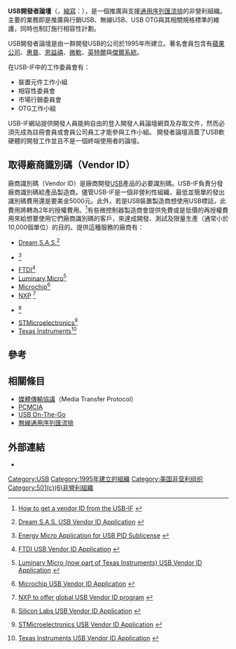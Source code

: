 '''USB開發者論壇'''（{{lang-en|'''USB''' '''I'''mplementers '''F'''orum}}，[[縮寫|縮寫]]：{{lang|en|USB-IF}}），是一個推廣與支援[[通用序列匯流排|通用序列匯流排]]的非營利組織。主要的業務即是推廣與行銷USB、無線USB、USB OTG與其相關規格標準的維護，同時也制訂施行相容性計劃。

USB開發者論壇是由一群開發USB的公司於1995年所建立。著名會員包含有[[蘋果公司|蘋果公司]]、[[惠普|惠普]]、[[恩益禧|恩益禧]]、[[微軟|微軟]]、[[英特爾|英特爾]]與[[傑爾系統|傑爾系統]]。

在USB-IF中的工作委員會有：
* 裝置元件工作小組
* 相容性委員會
* 市場行銷委員會
* OTG工作小組

USB-IF網站提供開發人員能夠自由的登入開發人員論壇網頁及存取文件，然而必須先成為註冊會員或會員公司員工才能參與工作小組。
開發者論壇涵蓋了USB軟硬體的開發工作並且不是一個終端使用者的論壇。

==取得廠商識別碼（Vendor ID）==
廠商識別碼（Vendor ID）是廠商開發[[USB|USB]]產品的必要識別碼。USB-IF負責分發廠商識別碼給產品製造商。儘管USB-IF是一個非營利性組織，最低並簡單的發出識別碼費用還是要美金5000元。此外，若是USB裝置製造商想使用USB標誌，此費用將轉為2年的授權費用。<ref>{{en}}[http://www.usb.org/developers/vendor/ How to get a vendor ID from the USB-IF] {{Wayback|url=http://www.usb.org/developers/vendor/ |date=20180818053205 }}</ref>有些微控制器製造商會提供免費或是低價的再授權費用來給想要使用它們廠商識別碼的客戶，來達成開發、測試及限量生產（通常小於10,000個單位）的目的。提供這種服務的廠商有：
* [[Dream_S.A.S.|Dream S.A.S.]]<ref>{{en}}[http://www.dream.fr/pdf/General_Application_Notes/USB%20Vendor%20ID%20Sublicense.pdf Dream S.A.S. USB Vendor ID Application] {{Wayback|url=http://www.dream.fr/pdf/General_Application_Notes/USB%20Vendor%20ID%20Sublicense.pdf |date=20211016221057 }}</ref>
* {{tsl|en|Energy Micro|Energy Micro}}<ref>{{en}}[http://forum.energymicro.com/topic/59-how-can-i-obtain-a-usb-pid/  Energy Micro Application for USB PID Sublicense] {{Wayback|url=http://forum.energymicro.com/topic/59-how-can-i-obtain-a-usb-pid/ |date=20121016113836 }}</ref>
* [[FTDI|FTDI]]<ref>{{en}}[http://www.ftdichip.com/Documents/technicalnotes/tn_100_usb_vid-pid_guidelines.pdf FTDI USB Vendor ID Application] {{Wayback|url=http://www.ftdichip.com/Documents/technicalnotes/tn_100_usb_vid-pid_guidelines.pdf |date=20100113173301 }}</ref>
* [[Luminary_Micro|Luminary Micro]]<ref>{{en}}[http://www.luminarymicro.com/products/luminary_micro_usb_vid_sublicense.html Luminary Micro  (now part of Texas Instruments) USB Vendor ID Application] {{Wayback|url=http://www.luminarymicro.com/products/luminary_micro_usb_vid_sublicense.html |date=20100331152343 }}</ref>
* [[Microchip|Microchip]]<ref>{{en}}[http://ww1.microchip.com/downloads/en/DeviceDoc/APPLICATION%20FOR%20SUBLICENSE%20TO%20USB%20VID%20revised%2012110.pdf Microchip USB Vendor ID Application] {{Wayback|url=http://ww1.microchip.com/downloads/en/DeviceDoc/APPLICATION%20FOR%20SUBLICENSE%20TO%20USB%20VID%20revised%2012110.pdf |date=20141007181043 }}</ref>
* [[NXP|NXP]] <ref>{{en}}[http://www.nxp.com/news/press-releases/2011/11/nxp-delivers-industry-first-arm-cortex-m0-microcontrollers-with-integrated-usb-drivers.html NXP to offer global USB Vendor ID program] {{Wayback|url=http://www.nxp.com/news/press-releases/2011/11/nxp-delivers-industry-first-arm-cortex-m0-microcontrollers-with-integrated-usb-drivers.html |date=20151006073839 }}</ref>
* {{tsl|en|Silicon Labs|Silicon Labs}}<ref>{{en}}[http://www.silabs.com/products/mcu/Pages/request-PID.aspx Silicon Labs USB Vendor ID Application] {{Wayback|url=http://www.silabs.com/products/mcu/Pages/request-PID.aspx |date=20160810190249 }}</ref>
* [[STMicroelectronics|STMicroelectronics]]<ref>{{en}}[https://my.st.com/public/STe2ecommunities/mcu/Lists/cortex_mx_stm32/Flat.aspx?RootFolder=/public/STe2ecommunities/mcu/Lists/cortex_mx_stm32/question%20for%20STOne%20or%20anyone%20from%20ST%20%28about%20USB%20and%20allocating%20PIDs%29&currentviews=1802 STMicroelectronics USB Vendor ID Application] {{Wayback|url=https://my.st.com/public/STe2ecommunities/mcu/Lists/cortex_mx_stm32/Flat.aspx?RootFolder=%2Fpublic%2FSTe2ecommunities%2Fmcu%2FLists%2Fcortex_mx_stm32%2Fquestion%20for%20STOne%20or%20anyone%20from%20ST%20%28about%20USB%20and%20allocating%20PIDs%29&currentviews=1802 |date=20161011091653 }}</ref>
* [[Texas_Instruments|Texas Instruments]]<ref>{{en}}[http://focus.ti.com/en/download/mcu/application_for_sublicense.pdf Texas Instruments USB Vendor ID Application] {{Wayback|url=http://focus.ti.com/en/download/mcu/application_for_sublicense.pdf |date=20170808092556 }}</ref>

==參考==
{{Reflist|2}}

==相關條目==
*[[媒體傳輸協議|媒體傳輸協議]]（Media Transfer Protocol）
*[[PCMCIA|PCMCIA]]
*[[USB_On-The-Go|USB On-The-Go]]
*[[無線通用序列匯流排|無線通用序列匯流排]]

==外部連結==
*{{Official website|https://www.usb.org}}
{{USB}}
[[Category:USB|Category:USB]]
[[Category:1995年建立的組織|Category:1995年建立的組織]]
[[Category:美国非营利组织|Category:美国非营利组织]]
[[Category:501(c)(6)非營利組織|Category:501(c)(6)非營利組織]]